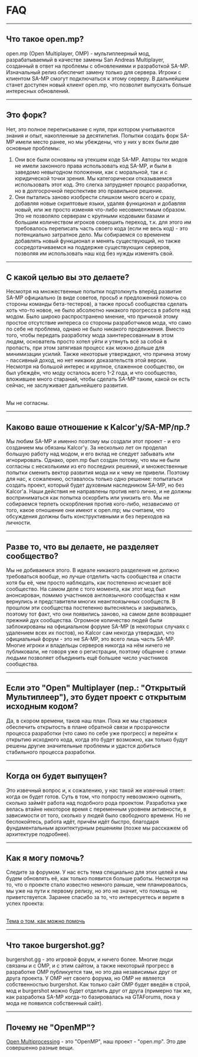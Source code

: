<h1>FAQ</h1>

<hr />
<h2>Что такое open.mp?</h2>

open.mp (Open Multiplayer, OMP) - мультиплеерный мод, разрабатываемый в качестве замены San Andreas
Multiplayer, созданный в ответ на проблемы с обновлениями и разработкой SA-MP. Изначальный релиз
обеспечит замену только для сервера. Игроки с клиентом SA-MP смогут подключаться к этому серверу. В
дальнейшем станет доступен новый клиент open.mp, что позволит выпускать больше интересных
обновлений.

<hr />
<h2>Это форк?</h2>

Нет, это полное переписывание с нуля, при котором учитываются знания и опыт, накопленные за
десятилетия. Попытки создать форк SA-MP имели место ранее, но мы убеждены, что у них у всех были две
основные проблемы:

<ol>
<li>
Они все были основаны на утекшем коде SA-MP. Авторы тех модов не имели законного права
использовать код SA-MP, и были в заведомо невыгодном положении, как с моральной, так и
с юридической точки зрения. Мы категорически отказываемся использовать этот код. Это слегка
затрудняет процесс разработки, но в долгосрочной перспективе это правильное решение.
</li>
<li>
Они пытались заново изобрести слишком много всего и сразу, добавляя новые скриптовые языки,
удаляя функционал и добавляя новый, или же просто изменяя что-либо несовместимым образом.
Это не позволяло серверам с крупными кодовыми базами и большим количеством игроков совершить
переход, т.к. для этого им требовалось переписать часть своего кода (если не весь код) - это
потенциально затратное дело. Мы собираемся со временем добавлять новый функционал и менять
существующий, но также сосредотачиваемся на поддержке существующих серверов, позволяя им
использовать наш код без нужды изменять свой.
</li>
</ol>
<hr />
<h2>С какой целью вы это делаете?</h2>

Несмотря на множественные попытки подтолкнуть вперёд развитие SA-MP официально (в виде советов,
просьб и предложений помочь со стороны команды бета-тестеров), а также просьб сообщества сделать
хоть что-то новое, не было абсолютно никакого прогресса в работе над модом. Было широко
распространено мнение, что причиной этому простое отсутствие интереса со стороны разработчиков мода,
что само по себе не проблема, однако не было никакого продвижения. Вместо того, чтобы передать
разработку мода заинтересованным в этом людям, основатель просто хотел уйти и утянуть всё за собой в
пропасть, при этом затягивая процесс как можно дольше для минимизации усилий. Также некоторые
утверждают, что причина этому - пассивный доход, но нет никаких доказательств этой версии. Несмотря
на большой интерес и крупное, слаженное сообщество, он был убеждён, что моду осталось всего 1-2
года, и что сообщество, вложившее много стараний, чтобы сделать SA-MP таким, какой он есть сейчас,
не заслуживает дальнейшего развития.

<br />
Мы не согласны.
<hr />
<h2>Каково ваше отношение к Kalcor'у/SA-MP/пр.?</h2>

Мы любим SA-MP и именно поэтому мы создали этот проект - и его созданием мы обязаны Kalcor'у. За
несколько лет он проделал большую работу над модом, и его вклад не следует забывать или
игнорировать. Однако, open.mp был создан потому, что мы не были согласны с несколькими из его
последних решений, и множественные попытки сменить вектор развития мода ни к чему не привели.
Поэтому для нас, к сожалению, оставалось только одно решение: попытаться создать проект, который
будет духовным наследником SA-MP, но без Kalcor'а. Наши действия не направлены против него лично,
и не должны восприниматься как попытка оскорбить или унизить его. Мы не собираемся терпеть
оскорбления против кого-либо, независимо от того, какое отношение они имеют к open.mp; мы считаем,
что обсуждения должны быть конструктивными и без переходов на личности.

<hr />
<h2>Разве то, что вы делаете, не разделяет сообщество?</h2>

Мы не добиваемся этого. В идеале никакого разделения не должно требоваться вообще, но лучше отделить
часть сообщества и спасти хотя бы её, чем просто наблюдать, как постепенно исчезает всё сообщество.
На самом деле с того момента, как этот мод был анонсирован, помимо участников англоязычного
сообщества к нам вернулись и представители многих неанглоязычных сообществ. В прошлом эти сообщества
постепенно вытеснялись и закрывались, поэтому тот факт, что они появились заново, на самом деле
возвращает прежний дух сообщества. Огромное количество людей были заблокированы на официальном
форуме SA-MP (в некоторых случаях с удалением всех их постов), но Kalcor сам некогда утверждал, что
официальный форум - это не SA-MP, это всего лишь часть SA-MP. Многие игроки и владельцы серверов
никогда на нём ничего не публиковали, не говоря уже о регистрации, поэтому общение с этими людьми
позволяет объединить ещё большее число участников сообщества.

<hr />
<h2>
Если это "Open" Multiplayer (пер.: "Открытый Мультиплеер"), это будет проект с открытым
исходным кодом?
</h2>

Да, в скором времени, таков наш план. Пока же мы стараемся обеспечить открытость в плане обратной
связи и прозрачности процесса разработки (что само по себе уже прогресс) и перейти к открытию
исходного кода, когда это будет возможно, как только будут решены другие значительные проблемы и
удастся добиться стабильного процесса разработки.

<hr />
<h2>Когда он будет выпущен?</h2>

Это извечный вопрос и, к сожалению, у нас такой же извечный ответ: когда он будет готов. Суть в том,
что попросту невозможно оценить, сколько займёт работа над подобного рода проектом. Разработка уже
велась втайне некоторое время с переменным уровнем активности, в зависимости от того, сколько у
людей было свободного времени. Но не беспокойтесь, работа идёт, причём идёт быстро, благодаря
фундаментальным архитектурным решениям (позже мы расскажем об архитектуре подробнее).

<hr />
<h2>Как я могу помочь?</h2>

Следите за форумом. У нас есть тема специально для этих целей и мы будем обновлять её, как только
появится больше работы. Несмотря на то, что о проекте стало известно немного раньше, чем
планировалось, мы уже на пути к первому релизу, но это не значит, что помощь не приветствуется.
Заранее спасибо за то, что интересуетесь и верите в успех проекта:

<br />
<a href="https://forum.open.mp/showthread.php?tid=361">
<u>Тема о том, как можно помочь</u>
</a>
<hr />
<h2>Что такое burgershot.gg?</h2>

burgershot.gg - это игровой форум, и ничего более. Многие люди связаны и с OMP, и с этим сайтом, а
также некоторый прогресс в разработке OMP публикуется там, но это два независимых друг от друга
проекта. У OMP нет своего форума, но OMP не является собственностью burgershot. Как только сайт OMP
будет введён в строй, мод и burgershot можно будет отделить друг от друга (примерно так же, как
разработка SA-MP когда-то базировалась на GTAForums, пока у мода не появился собственный сайт).

<hr />
<h2>Почему не "OpenMP"?</h2>

<a href="https://ru.wikipedia.org/wiki/OpenMP">Open Multiprocessing</a> - это "OpenMP", наш проект -
"open.mp". Это две совершенно разные вещи.
